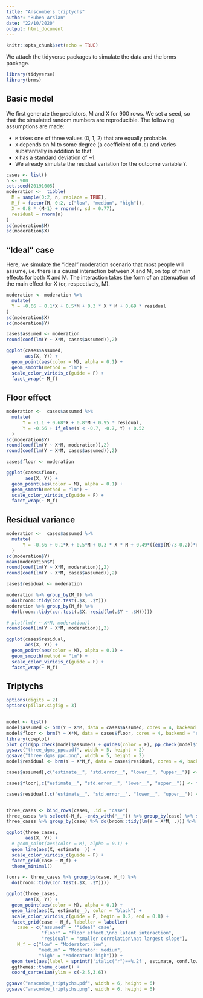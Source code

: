 ```yaml
---
title: "Anscombe's triptychs"
author: "Ruben Arslan"
date: "22/10/2020"
output: html_document
---
```


```r
knitr::opts_chunk$set(echo = TRUE)
```


We attach the tidyverse packages to simulate the data and the brms package.

```r
library(tidyverse)
library(brms)
```

## Basic model
We first generate the predictors, M and X for 900 rows.
We set a seed, so that the simulated random numbers are reproducible.
The following assumptions are made:

- `M` takes one of three values (0, 1, 2) that are equally probable.
- `X` depends on M to some degree (a coefficient of `0.8`) and varies substantially in addition to that.
- `X` has a standard deviation of ~1.
- We already simulate the residual variation for the outcome variable `Y`.


```r
cases <- list()
n <- 900
set.seed(20191005)
moderation <-  tibble(
  M = sample(0:2, n, replace = TRUE),
  M_f = factor(M, 0:2, c("low", "medium", "high")),
  X = 0.8 * (M-1) + rnorm(n, sd = 0.77),
  residual = rnorm(n)
)
sd(moderation$M)
sd(moderation$X)
```


## "Ideal" case
Here, we simulate the "ideal" moderation scenario that most people will assume, i.e. there is a causal interaction between X and M, on top of main effects for both X and M. The interaction takes the form of an attenuation of the main effect for X (or, respectively, M).
```r
moderation <- moderation %>% 
  mutate(
  Y = -0.66 + 0.1*X + 0.5*M + 0.3 * X * M + 0.69 * residual
)
sd(moderation$X)
sd(moderation$Y)
```

```r
cases$assumed <- moderation
round(coef(lm(Y ~ X*M, cases$assumed)),2)

ggplot(cases$assumed, 
       aes(X, Y)) +
  geom_point(aes(color = M), alpha = 0.1) +
  geom_smooth(method = "lm") +
  scale_color_viridis_c(guide = F) +
  facet_wrap(~ M_f)
```

## Floor effect
```r
moderation <-  cases$assumed %>% 
  mutate(
      Y = -1.1 + 0.68*X + 0.8*M + 0.95 * residual,
      Y = -0.66 + if_else(Y < -0.7, -0.7, Y) + 0.52
  )
sd(moderation$Y)
round(coef(lm(Y ~ X*M, moderation)),2)
round(coef(lm(Y ~ X*M, cases$assumed)),2)
```

```r
cases$floor <- moderation

ggplot(cases$floor, 
       aes(X, Y)) +
  geom_point(aes(color = M), alpha = 0.1) +
  geom_smooth(method = "lm") +
  scale_color_viridis_c(guide = F) +
  facet_wrap(~ M_f)
```


## Residual variance
```r
moderation <-  cases$assumed %>% 
  mutate(
      Y = -0.66 + 0.1*X + 0.5*M + 0.3 * X * M + 0.49*((exp(M)/3-0.2))*residual
  )
sd(moderation$Y)
mean(moderation$Y)
round(coef(lm(Y ~ X*M, moderation)),2)
round(coef(lm(Y ~ X*M, cases$assumed)),2)
```

```r
cases$residual <- moderation

moderation %>% group_by(M_f) %>% 
  do(broom::tidy(cor.test(.$X, .$Y)))
moderation %>% group_by(M_f) %>% 
  do(broom::tidy(cor.test(.$X, resid(lm(.$Y ~ .$M)))))

# plot(lm(Y ~ X*M, moderation))
round(coef(lm(Y ~ X*M, moderation)),2)

ggplot(cases$residual, 
       aes(X, Y)) +
  geom_point(aes(color = M), alpha = 0.1) +
  geom_smooth(method = "lm") +
  scale_color_viridis_c(guide = F) +
  facet_wrap(~ M_f)
```

## Triptychs
```r
options(digits = 2)
options(pillar.sigfig = 3)


model <- list()
model$assumed <- brm(Y ~ X*M, data = cases$assumed, cores = 4, backend = "cmdstanr")
model$floor <- brm(Y ~ X*M, data = cases$floor, cores = 4, backend = "cmdstanr")
library(cowplot)
plot_grid(pp_check(model$assumed) + guides(color = F), pp_check(model$floor) + theme(legend.position = c(1,0.9), legend.justification = "right"), pp_check(model$residual) + guides(color = F), nrow = 1, labels = "AUTO", label_size = 6)
ggsave("three_dgms_ppc.pdf", width = 5, height = 2)
ggsave("three_dgms_ppc.png", width = 5, height = 2)
model$residual <- brm(Y ~ X*M_f, data = cases$residual, cores = 4, backend = "cmdstanr")

cases$assumed[,c("estimate__", "std.error__", "lower__", "upper__")] <- fitted(model$assumed)

cases$floor[,c("estimate__", "std.error__", "lower__", "upper__")] <- fitted(model$floor)

cases$residual[,c("estimate__", "std.error__", "lower__", "upper__")] <- fitted(model$residual)


three_cases <- bind_rows(cases, .id = "case")
three_cases %>% select(-M_f, -ends_with("__")) %>% group_by(case) %>% summarise_all(list(~mean(.), ~sd(.)))
three_cases %>% group_by(case) %>% do(broom::tidy(lm(Y ~ X*M, .))) %>% select(case, term, estimate) %>% tidyr::pivot_wider(id_cols = case, names_from = term, values_from = estimate)

ggplot(three_cases, 
       aes(X, Y)) +
  # geom_point(aes(color = M), alpha = 0.1) +
  geom_line(aes(X, estimate__)) +
  scale_color_viridis_c(guide = F) +
  facet_grid(case ~ M_f) +
  theme_minimal()

(cors <- three_cases %>% group_by(case, M_f) %>%
  do(broom::tidy(cor.test(.$X, .$Y))))
```


```r
ggplot(three_cases, 
       aes(X, Y)) +
  geom_point(aes(color = M), alpha = 0.1) +
  geom_line(aes(X, estimate__), color = "black") +
  scale_color_viridis_c(guide = F, begin = 0.2, end = 0.8) +
  facet_grid(case ~ M_f, labeller = labeller(
    case = c("assumed" = '"ideal" case', 
             "floor" = "floor effect,\nno latent interaction",
             "residual" = "smaller correlation\nat largest slope"),
    M_f = c("low" = "Moderator: low",
            "medium" = "Moderator: medium",
            "high" = "Moderator: high"))) +
  geom_text(aes(label = sprintf('italic("r")==%.2f', estimate, conf.low, conf.high)), x= -2.5, y=2.5, data = cors, hjust = 0, parse = TRUE, size = 3) +
  ggthemes::theme_clean() +
  coord_cartesian(ylim = c(-2.5,3.6))

ggsave("anscombe_triptychs.pdf", width = 6, height = 6)
ggsave("anscombe_triptychs.png", width = 6, height = 6)
```


